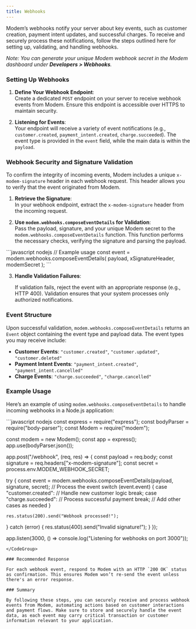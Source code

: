 ```yaml
---
title: Webhooks
---
```


Modem’s webhooks notify your server about key events, such as customer creation, payment intent updates, and successful charges. To receive and securely process these notifications, follow the steps outlined here for setting up, validating, and handling webhooks.

*Note: You can generate your unique Modem webhook secret in the Modem dashboard under **Developers > Webhooks**.*


### Setting Up Webhooks

1. **Define Your Webhook Endpoint**:  
   Create a dedicated `POST` endpoint on your server to receive webhook events from Modem. Ensure this endpoint is accessible over HTTPS to maintain security.

2. **Listening for Events**:  
   Your endpoint will receive a variety of event notifications (e.g., `customer.created`, `payment_intent.created`, `charge.succeeded`). The event type is provided in the `event` field, while the main data is within the `payload`.


### Webhook Security and Signature Validation

To confirm the integrity of incoming events, Modem includes a unique `x-modem-signature` header in each webhook request. This header allows you to verify that the event originated from Modem.

1. **Retrieve the Signature**:  
   In your webhook endpoint, extract the `x-modem-signature` header from the incoming request.

2. **Use `modem.webhooks.composeEventDetails` for Validation**:  
   Pass the payload, signature, and your unique Modem secret to the `modem.webhooks.composeEventDetails` function. This function performs the necessary checks, verifying the signature and parsing the payload.

<CodeGroup>
```javascript nodejs
// Example usage
const event = modem.webhooks.composeEventDetails(
    payload,
    xSignatureHeader,
    modemSecret
);
```
</CodeGroup>

3. **Handle Validation Failures**: 
      
    If validation fails, reject the event with an appropriate response (e.g., HTTP 400). Validation ensures that your system processes only authorized notifications.


### Event Structure

Upon successful validation, `modem.webhooks.composeEventDetails` returns an `Event` object containing the event type and payload data. The event types you may receive include:

- **Customer Events**: `"customer.created"`, `"customer.updated"`, `"customer.deleted"`
- **Payment Intent Events**: `"payment_intent.created"`, `"payment_intent.cancelled"`
- **Charge Events**: `"charge.succeeded"`, `"charge.cancelled"`

### Example Usage

Here’s an example of using `modem.webhooks.composeEventDetails` to handle incoming webhooks in a Node.js application:

<CodeGroup>
```javascript nodejs
const express = require("express");
const bodyParser = require("body-parser");
const Modem = require("modem");

const modem = new Modem();
const app = express();
app.use(bodyParser.json());

app.post("/webhook", (req, res) => {
  const payload = req.body;
  const signature = req.headers["x-modem-signature"];
  const secret = process.env.MODEM_WEBHOOK_SECRET;

  try {
    const event = modem.webhooks.composeEventDetails(payload, signature, secret);
    // Process the event
    switch (event.event) {
      case "customer.created":
        // Handle new customer logic
        break;
      case "charge.succeeded":
        // Process successful payment
        break;
      // Add other cases as needed
    }

    res.status(200).send("Webhook processed!");
  } catch (error) {
    res.status(400).send("Invalid signature!");
  }
});

app.listen(3000, () => console.log("Listening for webhooks on port 3000"));
```
</CodeGroup>

### Recommended Response

For each webhook event, respond to Modem with an HTTP `200 OK` status as confirmation. This ensures Modem won’t re-send the event unless there's an error response.

### Summary

By following these steps, you can securely receive and process webhook events from Modem, automating actions based on customer interactions and payment flows. Make sure to store and securely handle the event data, as each event may carry critical transaction or customer information relevant to your application.
